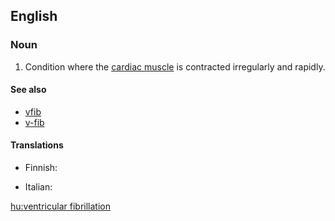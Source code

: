 ==English==

===Noun===
{{en-noun|sg=[[ventricular]] [[fibrillation]]|-}}

# {{pathology}} Condition where the [[cardiac muscle]] is contracted irregularly and rapidly.

====See also====
* [[vfib]]
* [[v-fib]]

====Translations====
{{trans-top|Condition where cardiac muscle is contracted irregularly and rapidly}}
* Finnish: {{t+|fi|kammiovärinä}}
{{trans-mid}}
* Italian: {{t-|it|fibrillazione ventricolare|f}}
{{trans-bottom}}

[[hu:ventricular fibrillation]]